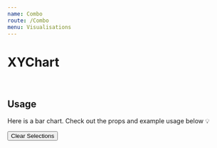 ```yaml
---
name: Combo
route: /Combo
menu: Visualisations
---
```


<h1 style={{ margin: '0px' }}>XYChart</h1>

<br />

## Usage

Here is a bar chart.
Check out the props and example usage below 💡


<Playground>
<Motor  
   config={{
  host: "juno-ui.eu.qlikcloud.com",
  secure: true,
  port: null,
  prefix: "",
  // appId: "e6b8cc66-acce-4fd0-9cff-26ea2e987cde",
  appId: "39e218c1-42ee-4f38-9451-1b8f850505d5",
  // appId: "0c07cd52-e6a1-45ff-a605-fd37394f90bf",
  qcs: true,
  webIntId: "4Tx-ydWxSQEM_q1ajlYBVzGgVUVJUo-i",
}}>  
  <Filter label='CanonicalDate' dimension={['CanonicalDate']} />
  <Filter label='Forcast Day' dimension={['Forcast Day']} />
    <Button type="clearSelections">Clear Selections</Button>
        <Combo
        width={750}
        height={400}
     //  showPoints={false}
            colorTheme="eco"
        cols={[
          { qField: "[Month]", qLabel: "Month" },
          {
            qField: "=Sum([Sales Amount])",
            qLabel: "Sales",
            qChartType:'line',qShowPoints:{ symbol: 'square', size: 100} 
          },
          {
            qField: "=Sum([Sales Margin Amount])",
            qLabel: "Margin",
            qChartType:'bar'
          },
        ]}
      />
  </Motor>
</Playground>
